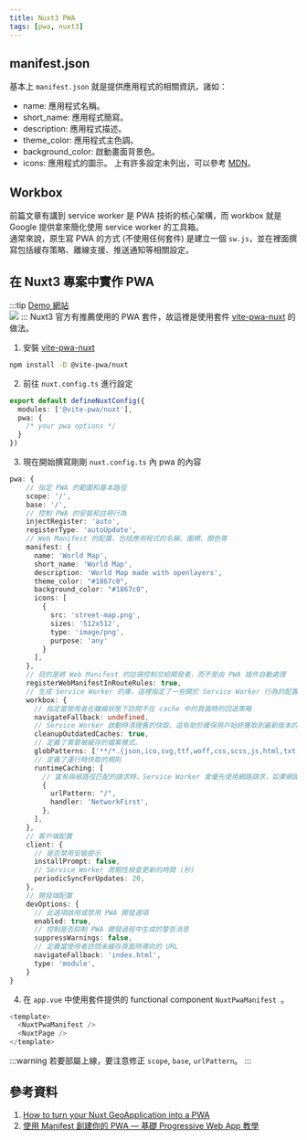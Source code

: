 ```yaml
---
title: Nuxt3 PWA
tags: [pwa, nuxt3]
---
```

## manifest.json
基本上 `manifest.json` 就是提供應用程式的相關資訊，諸如：  
* name: 應用程式名稱。
* short_name: 應用程式簡寫。
* description: 應用程式描述。
* theme_color: 應用程式主色調。
* background_color: 啟動畫面背景色。
* icons: 應用程式的圖示。
上有許多設定未列出，可以參考 [MDN](https://developer.mozilla.org/zh-TW/docs/Web/Manifest)。

## Workbox
前篇文章有講到 service worker 是 PWA 技術的核心架構，而 workbox 就是 Google 提供拿來簡化使用 service worker 的工具箱。  
通常來說，原生寫 PWA 的方式 (不使用任何套件) 是建立一個 `sw.js`，並在裡面撰寫包括緩存策略、離線支援、推送通知等相關設定。

## 在 Nuxt3 專案中實作 PWA
:::tip
[Demo 網站](https://chungyingho.github.io/Simple-Map/)  
![](./assets/simple-map.jpg)
:::
Nuxt3 官方有推薦使用的 PWA 套件，故這裡是使用套件 [vite-pwa-nuxt](https://vite-pwa-org.netlify.app/frameworks/nuxt) 的做法。
1. 安裝 [vite-pwa-nuxt](https://vite-pwa-org.netlify.app/frameworks/nuxt)
```bash
npm install -D @vite-pwa/nuxt
```
2. 前往 `nuxt.config.ts` 進行設定
```ts
export default defineNuxtConfig({
  modules: ['@vite-pwa/nuxt'],
  pwa: {
    /* your pwa options */
  }
})
```
3. 現在開始撰寫剛剛 `nuxt.config.ts` 內 pwa 的內容
```ts
pwa: {
    // 指定 PWA 的範圍和基本路徑
    scope: '/',
    base: '/',
    // 控制 PWA 的安裝和註冊行為
    injectRegister: 'auto',
    registerType: 'autoUpdate',
    // Web Manifest 的配置，包括應用程式的名稱、圖標、顏色等
    manifest: {
      name: 'World Map',
      short_name: 'World Map',
      description: 'World Map made with openlayers',
      theme_color: "#1867c0",
      background_color: "#1867c0",
      icons: [
        {
          src: 'street-map.png',
          sizes: '512x512',
          type: 'image/png',
          purpose: 'any'
        }
      ],
    },
    // 目的是將 Web Manifest 的註冊控制交給開發者，而不是由 PWA 插件自動處理
    registerWebManifestInRouteRules: true,
    // 生成 Service Worker 的庫，這裡指定了一些關於 Service Worker 行為的配置，例如快取策略和網路請求的處理
    workbox: {
      // 指定當使用者在離線狀態下訪問不在 cache 中的頁面時的回退策略
      navigateFallback: undefined,
      // Service Worker 啟動時清理舊的快取。這有助於確保用戶始終獲取到最新版本的應用程式內容。
      cleanupOutdatedCaches: true,
      // 定義了需要被緩存的檔案模式。
      globPatterns: ['**/*.{json,ico,svg,ttf,woff,css,scss,js,html,txt,jpg,png,woff2,mjs,otf,ani,vue}'],
      // 定義了運行時快取的規則
      runtimeCaching: [
        // 當有與根路徑匹配的請求時，Service Worker 會優先使用網路請求，如果網路請求失敗，則使用緩存的資源
        {
          urlPattern: "/",
          handler: 'NetworkFirst',
        },
      ],
    },
    // 客戶端配置
    client: {
      // 是否禁用安裝提示
      installPrompt: false,
      // Service Worker 周期性檢查更新的時間 (秒)
      periodicSyncForUpdates: 20,
    },
    // 開發端配置
    devOptions: {
      // 此選項啟用或禁用 PWA 開發選項
      enabled: true,
      // 控制是否抑制 PWA 開發過程中生成的警告消息
      suppressWarnings: false,
      // 定義當使用者訪問未緩存頁面時導向的 URL
      navigateFallback: 'index.html',
      type: 'module',
    }
}
```
4. 在 `app.vue` 中使用套件提供的 functional component `NuxtPwaManifest `。
```js
<template>
  <NuxtPwaManifest />
  <NuxtPage />
</template>
```
:::warning
若要部屬上線，要注意修正 `scope`, `base`, `urlPattern`。
:::


## 參考資料
1. [How to turn your Nuxt GeoApplication into a PWA](https://www.geoglify.com/blog/how-to-turn-nuxt-app-into-pwa/)
2. [使用 Manifest 創建你的 PWA — 基礎 Progressive Web App 教學](https://medium.com/front-end-augustus-study-notes/pwa-minifest-6943b5fc65a9)